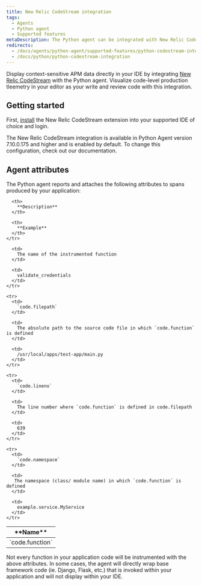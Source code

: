 ```yaml
---
title: New Relic CodeStream integration
tags:
  - Agents
  - Python agent
  - Supported features
metaDescription: The Python agent can be integrated with New Relic CodeStream to provide code level metrics.
redirects:
  - /docs/agents/python-agent/supported-features/python-codestream-integration
  - /docs/python/python-codestream-integration
---
```


Display context-sensitive APM data directly in your IDE by integrating [New Relic CodeStream](/docs/codestream/start-here/what-is-codestream) with the Python agent. Visualize code-level production tleemetry in your editor as your write and review code with this integration.

## Getting started

First, [install](/docs/codestream/start-here/install-codestream) the New Relic CodeStream extension into your supported IDE of choice and login.

<Callout variant="important">
      The New Relic CodeStream integration is available in Python Agent version 7.10.0.175 and higher and is enabled by default. To change this configuration, check out our documentation.
</Callout>

## Agent attributes

The Python agent reports and attaches the following attributes to spans produced by your application:

<table>
  <thead>
    <tr>
      <th>
        **Name**
      </th>

      <th>
        **Description**
      </th>

      <th>
        **Example**
      </th>
    </tr>
  </thead>

  <tbody>
    <tr>
      <td>
        `code.function`
      </td>

      <td>
        The name of the instrumented function
      </td>

      <td>
        validate_credentials
      </td>
    </tr>

    <tr>
      <td>
        `code.filepath`
      </td>

      <td>
        The absolute path to the source code file in which `code.function` is defined
      </td>

      <td>
        /usr/local/apps/test-app/main.py
      </td>
    </tr>

    <tr>
      <td>
        `code.lineno`
      </td>

      <td>
        The line number where `code.function` is defined in code.filepath
      </td>

      <td>
        639
      </td>
    </tr>

    <tr>
      <td>
        `code.namespace`
      </td>

      <td>
       The namespace (class/ module name) in which `code.function` is defined
      </td>

      <td>
        example.service.MyService
      </td>
    </tr>
  </tbody>
</table>

<Callout variant="important">
Not every function in your application code will be instrumented with the above attributes. In some cases, the agent will directly wrap base framework code (ie. Django, Flask, etc.) that is invoked within your application and will not display within your IDE.

 </Callout>


